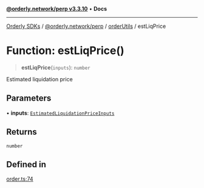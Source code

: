[**@orderly.network/perp v3.3.10**](/sdks/tech-doc/@orderly.network/perp/README) • **Docs**

***

[Orderly SDKs](/sdks/tech-doc/packages) / [@orderly.network/perp](/sdks/tech-doc/@orderly.network/perp/README) / [orderUtils](/sdks/tech-doc/@orderly.network/perp/namespaces/orderUtils/README) / estLiqPrice

# Function: estLiqPrice()

> **estLiqPrice**(`inputs`): `number`

Estimated liquidation price

## Parameters

• **inputs**: [`EstimatedLiquidationPriceInputs`](/sdks/tech-doc/@orderly.network/perp/namespaces/orderUtils/type-aliases/EstimatedLiquidationPriceInputs)

## Returns

`number`

## Defined in

[order.ts:74](https://github.com/OrderlyNetwork/js-sdk/blob/554ae704783e3b83c40bb234a899e8f02987d9b6/packages/perp/src/order.ts#L74)
